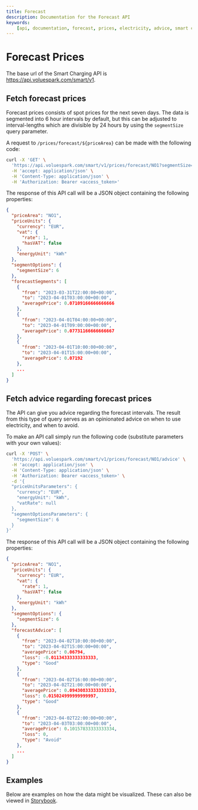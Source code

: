 ```yaml
---
title: Forecast
description: Documentation for the Forecast API
keywords:
    [api, documentation, forecast, prices, electricity, advice, smart charging]
---
```



# Forecast Prices

The base url of the Smart Charging API is https://api.voluespark.com/smart/v1.

## Fetch forecast prices

Forecast prices consists of spot prices for the next seven days. The data is segmented into 6 hour intervals by default, but this can be adjusted to interval-lengths which are divisible by 24 hours by using the `segmentSize` query parameter.

A request to `/prices/forecast/${priceArea}` can be made with the following code:

```bash
curl -X 'GET' \
  'https://api.voluespark.com/smart/v1/prices/forecast/NO1?segmentSize=6' \
  -H 'accept: application/json' \
  -H 'Content-Type: application/json' \
  -H 'Authorization: Bearer <access_token>'
```

The response of this API call will be a JSON object containing the following properties:

```json
{
  "priceArea": "NO1",
  "priceUnits": {
    "currency": "EUR",
    "vat": {
      "rate": 1,
      "hasVAT": false
    },
    "energyUnit": "kWh"
  },
  "segmentOptions": {
    "segmentSize": 6
  },
  "forecastSegments": [
    {
      "from": "2023-03-31T22:00:00+00:00",
      "to": "2023-04-01T03:00:00+00:00",
      "averagePrice": 0.07109166666666666
    },
    {
      "from": "2023-04-01T04:00:00+00:00",
      "to": "2023-04-01T09:00:00+00:00",
      "averagePrice": 0.07731166666666667
    },
    {
      "from": "2023-04-01T10:00:00+00:00",
      "to": "2023-04-01T15:00:00+00:00",
      "averagePrice": 0.07192
    },
    ...
  ]
}
```

## Fetch advice regarding forecast prices

The API can give you advice regarding the forecast intervals. The result from this type of query serves as an opinionated advice on when to use electricity, and when to avoid.

To make an API call simply run the following code (substitute parameters with your own values):

```bash
curl -X 'POST' \
  'https://api.voluespark.com/smart/v1/prices/forecast/NO1/advice' \
  -H 'accept: application/json' \
  -H 'Content-Type: application/json' \
  -H 'Authorization: Bearer <access_token>' \
  -d '{
  "priceUnitsParameters": {
    "currency": "EUR",
    "energyUnit": "kWh",
    "vatRate": null
  },
  "segmentOptionsParameters": {
    "segmentSize": 6
  }
}'
```

The response of this API call will be a JSON object containing the following properties:

```json
{
  "priceArea": "NO1",
  "priceUnits": {
    "currency": "EUR",
    "vat": {
      "rate": 1,
      "hasVAT": false
    },
    "energyUnit": "kWh"
  },
  "segmentOptions": {
    "segmentSize": 6
  },
  "forecastAdvice": [
    {
      "from": "2023-04-02T10:00:00+00:00",
      "to": "2023-04-02T15:00:00+00:00",
      "averagePrice": 0.06794,
      "loss": -0.01134333333333333,
      "type": "Good"
    },
    {
      "from": "2023-04-02T16:00:00+00:00",
      "to": "2023-04-02T21:00:00+00:00",
      "averagePrice": 0.09430833333333333,
      "loss": 0.015024999999999997,
      "type": "Good"
    },
    {
      "from": "2023-04-02T22:00:00+00:00",
      "to": "2023-04-03T03:00:00+00:00",
      "averagePrice": 0.10157833333333334,
      "loss": 0,
      "type": "Avoid"
    },
    ...
  ]
}
```

## Examples

Below are examples on how the data might be visualized. These can also be viewed in [Storybook](https://storybook.voluespark.com/?path=/story/forecast-forcast-table--default).

<ForecastExample />
